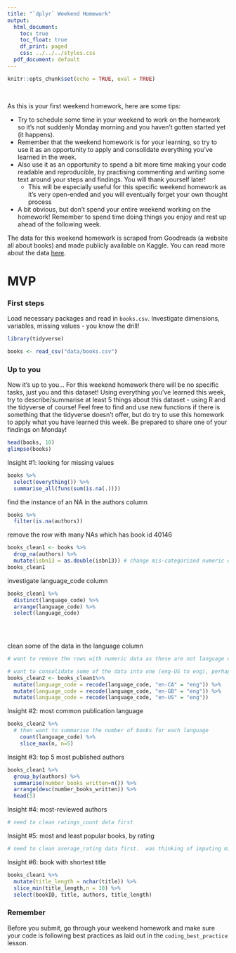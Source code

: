 ```yaml
---
title: "`dplyr` Weekend Homework"
output:
  html_document:
    toc: true
    toc_float: true
    df_print: paged
    css: ../../../styles.css
  pdf_document: default
---
```


```r
knitr::opts_chunk$set(echo = TRUE, eval = TRUE)
```
<br>



As this is your first weekend homework, here are some tips: 

* Try to schedule some time in your weekend to work on the homework so it's not suddenly Monday morning and you haven't gotten started yet (it happens).
* Remember that the weekend homework is for your learning, so try to use it as an opportunity to apply and consolidate everything you've learned in the week.
* Also use it as an opportunity to spend a bit more time making your code readable and reproducible, by practising commenting and writing some text around your steps and findings. You will thank yourself later! 
  * This will be especially useful for this specific weekend homework as it's very open-ended and you will eventually forget your own thought process
* A bit obvious, but don't spend your entire weekend working on the homework! Remember to spend time doing things you enjoy and rest up ahead of the following week.

The data for this weekend homework is scraped from Goodreads (a website all about books) and made publicly available on Kaggle. You can read more about the data [here](https://www.kaggle.com/jealousleopard/goodreadsbooks).

# MVP

### First steps

Load necessary packages and read in `books.csv`. Investigate dimensions, variables, missing values - you know the drill!
```r
library(tidyverse)

books <- read_csv("data/books.csv")
```

### Up to you

Now it's up to you... For this weekend homework there will be no specific tasks, just you and this dataset! Using everything you've learned this week, try to describe/summarise at least 5 things about this dataset - using R and the tidyverse of course! Feel free to find and use new functions if there is something that the tidyverse doesn't offer, but do try to use this homework to apply what you have learned this week. Be prepared to share one of your findings on Monday!

```r
head(books, 10)
glimpse(books)
```

Insight #1: looking for missing values
```r
books %>%
  select(everything()) %>%
  summarise_all(funs(sum(is.na(.))))
```
find the instance of an NA in the authors column
```r
books %>%
  filter(is.na(authors)) 

```
remove the row with many NAs which has book id 40146
```r
books_clean1 <- books %>%
  drop_na(authors) %>%
  mutate(isbn13 = as.double(isbn13)) # change mis-categorized numeric data from data-type character to double
books_clean1
```


investigate language_code column
```r
books_clean1 %>%
  distinct(language_code) %>%
  arrange(language_code) %>%
  select(language_code) 
  

  
```
clean some of the data in the language column
```r
# want to remove the rows with numeric data as these are not language codes

# want to consolidate some of the data into one (eng-US to eng), perhaps using recode
books_clean2 <- books_clean1%>%
  mutate(language_code = recode(language_code, "en-CA" = "eng")) %>%
  mutate(language_code = recode(language_code, "en-GB" = "eng")) %>%
  mutate(language_code = recode(language_code, "en-US" = "eng"))


```

Insight #2: most common publication language
```r
books_clean2 %>%
  # then want to summarise the number of books for each language 
    count(language_code) %>%
    slice_max(n, n=5)
```


Insight #3: top 5 most published authors
```r
books_clean1 %>%
  group_by(authors) %>%
  summarise(number_books_written=n()) %>%
  arrange(desc(number_books_written)) %>%
  head(5)

```

Insight #4: most-reviewed authors
```r
# need to clean ratings_count data first

```

Insight #5: most and least popular books, by rating
```r
# need to clean average_rating data first.  was thinking of imputing missing values with average rating for that author.

```

Insight #6: book with shortest title
```r
books_clean1 %>%
  mutate(title_length = nchar(title)) %>%
  slice_min(title_length,n = 10) %>%
  select(bookID, title, authors, title_length)

```

### Remember

Before you submit, go through your weekend homework and make sure your code is following best practices as laid out in the `coding_best_practice` lesson.